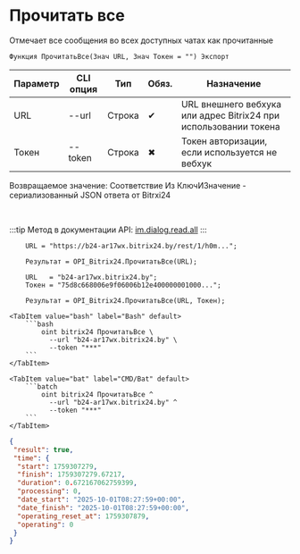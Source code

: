 ﻿---
sidebar_position: 19
description: Прочитать все и другие функции для работы с Bitrix24 в Открытом пакете интеграций - бесплатной open-source библиотеке интеграций для 1С:Предприятие 8, OneScript и CLI
keywords: [1C, 1С, 1С:Предприятие, 1С:Предприятие 8.3, API, Интеграция, Сервисы, Обмен, OneScript, CLI, Bitrix24]
---


# Прочитать все
 Отмечает все сообщения во всех доступных чатах как прочитанные



`Функция ПрочитатьВсе(Знач URL, Знач Токен = "") Экспорт`

  | Параметр | CLI опция | Тип | Обяз. | Назначение |
  |-|-|-|-|-|
  | URL | --url | Строка | &#x2714; | URL внешнего вебхука или адрес Bitrix24 при использовании токена |
  | Токен | --token | Строка | &#x2716; | Токен авторизации, если используется не вебхук |

  
  Возвращаемое значение:   Соответствие Из КлючИЗначение - сериализованный JSON ответа от Bitrxi24

<br/>

:::tip
Метод в документации API: [im.dialog.read.all](https://dev.1c-bitrix.ru/learning/course/?COURSE_ID=93&LESSON_ID=23804)
:::
<br/>


```bsl title="Пример использования для 1С:Предприятие/OneScript"
    URL = "https://b24-ar17wx.bitrix24.by/rest/1/h0m...";

    Результат = OPI_Bitrix24.ПрочитатьВсе(URL);

    URL   = "b24-ar17wx.bitrix24.by";
    Токен = "75d8c668006e9f06006b12e400000001000...";

    Результат = OPI_Bitrix24.ПрочитатьВсе(URL, Токен);
```
    

 <Tabs>
  
    <TabItem value="bash" label="Bash" default>
        ```bash
            oint bitrix24 ПрочитатьВсе \
              --url "b24-ar17wx.bitrix24.by" \
              --token "***"
        ```
    </TabItem>
  
    <TabItem value="bat" label="CMD/Bat" default>
        ```batch
            oint bitrix24 ПрочитатьВсе ^
              --url "b24-ar17wx.bitrix24.by" ^
              --token "***"
        ```
    </TabItem>
</Tabs>


```json title="Результат"
{
 "result": true,
 "time": {
  "start": 1759307279,
  "finish": 1759307279.67217,
  "duration": 0.672167062759399,
  "processing": 0,
  "date_start": "2025-10-01T08:27:59+00:00",
  "date_finish": "2025-10-01T08:27:59+00:00",
  "operating_reset_at": 1759307879,
  "operating": 0
 }
}
```
